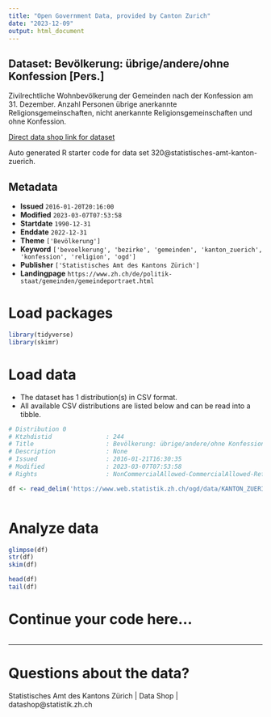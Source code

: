 ```yaml
---
title: "Open Government Data, provided by Canton Zurich"
date: "2023-12-09"
output: html_document
---
```


## Dataset: Bevölkerung: übrige/andere/ohne Konfession [Pers.]

Zivilrechtliche Wohnbevölkerung der Gemeinden nach der Konfession am 31. Dezember. Anzahl Personen übrige anerkannte Religionsgemeinschaften, nicht anerkannte Religionsgemeinschaften und ohne Konfession.

[Direct data shop link for dataset](https://www.zh.ch/de/politik-staat/statistik-daten/datenkatalog.html#/datasets/320@statistisches-amt-kanton-zuerich)

Auto generated R starter code for data set 320@statistisches-amt-kanton-zuerich.

## Metadata

- **Issued** `2016-01-20T20:16:00`
- **Modified** `2023-03-07T07:53:58`
- **Startdate** `1990-12-31`
- **Enddate** `2022-12-31`
- **Theme** `['Bevölkerung']`
- **Keyword** `['bevoelkerung', 'bezirke', 'gemeinden', 'kanton_zuerich', 'konfession', 'religion', 'ogd']`
- **Publisher** `['Statistisches Amt des Kantons Zürich']`
- **Landingpage** `https://www.zh.ch/de/politik-staat/gemeinden/gemeindeportraet.html`


# Load packages

```r

library(tidyverse)
library(skimr)

```

# Load data

-   The dataset has 1 distribution(s) in CSV format.
-   All available CSV distributions are listed below and can be read into a tibble.

```r

# Distribution 0
# Ktzhdistid               : 244
# Title                    : Bevölkerung: übrige/andere/ohne Konfession [Pers.]
# Description              : None
# Issued                   : 2016-01-21T16:30:35
# Modified                 : 2023-03-07T07:53:58
# Rights                   : NonCommercialAllowed-CommercialAllowed-ReferenceRequired

df <- read_delim('https://www.web.statistik.zh.ch/ogd/data/KANTON_ZUERICH_408.csv')



```

# Analyze data

```r

glimpse(df)
str(df)
skim(df)

head(df)
tail(df)

```

# Continue your code here...

```r

```

------------------------------------------------------------------------

# Questions about the data?

Statistisches Amt des Kantons Zürich | Data Shop | datashop@statistik.zh.ch
